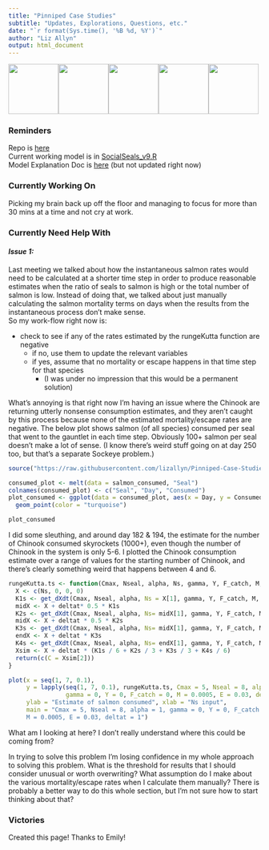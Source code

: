 ```yaml
---
title: "Pinniped Case Studies"
subtitle: "Updates, Explorations, Questions, etc."
date: "`r format(Sys.time(), '%B %d, %Y')`"
author: "Liz Allyn"
output: html_document
---
```

![](img/seal.png){width=100px}![](img/seal.png){width=100px}![](img/seal.png){width=100px}![](img/seal.png){width=100px}![](img/seal.png){width=100px}

### Reminders
Repo is [here](https://github.com/lizallyn/Pinniped-Case-Studies)   
Current working model is in [SocialSeals_v9.R](https://github.com/lizallyn/Pinniped-Case-Studies/blob/main/Models/SocialSeals_v9.R)  
Model Explanation Doc is [here](https://docs.google.com/document/d/1VYwdORJUO0BOJdU_s5iarZ0-YnNVYHJXVU9WCOc4RsY/edit#heading=h.wt3ajsmprmsq) (but not updated right now)

### Currently Working On
Picking my brain back up off the floor and managing to focus for more than 30 mins at a time and not cry at work.

### Currently Need Help With
#### *Issue 1:*

Last meeting we talked about how the instantaneous salmon rates would need to be calculated at a shorter time step in order to produce reasonable estimates when the ratio of seals to salmon is high or the total number of salmon is low. Instead of doing that, we talked about just manually calculating the salmon mortality terms on days when the results from the instantaneous process don't make sense.  
So my work-flow right now is:  

* check to see if any of the rates estimated by the rungeKutta function are negative
  + if no, use them to update the relevant variables
  + if yes, assume that no mortality or escape happens in that time step for that species
    + (I was under no impression that this would be a permanent solution)

What's annoying is that right now I'm having an issue where the Chinook are returning utterly nonsense consumption estimates, and they aren't caught by this process because none of the estimated mortality/escape rates are negative. 
The below plot shows salmon (of all species) consumed per seal that went to the gauntlet in each time step. Obviously 100+ salmon per seal doesn't make a lot of sense.
(I know there's weird stuff going on at day 250 too, but that's a separate Sockeye problem.)

```r
source("https://raw.githubusercontent.com/lizallyn/Pinniped-Case-Studies/main/Models/SocialSeals_v9.R")

consumed_plot <- melt(data = salmon_consumed, "Seal")
colnames(consumed_plot) <- c("Seal", "Day", "Consumed")
plot_consumed <- ggplot(data = consumed_plot, aes(x = Day, y = Consumed)) +
  geom_point(color = "turquoise")
```

```r
plot_consumed
```

I did some sleuthing, and around day 182 & 194, the estimate for the number of Chinook consumed skyrockets (1000+), even though the number of Chinook in the system is only 5-6. I plotted the Chinook consumption estimate over a range of values for the starting number of Chinook, and there's clearly something weird that happens between 4 and 6.

```r
rungeKutta.ts <- function(Cmax, Nseal, alpha, Ns, gamma, Y, F_catch, M, E, deltat = 1){
  X <- c(Ns, 0, 0, 0)
  K1s <- get_dXdt(Cmax, Nseal, alpha, Ns = X[1], gamma, Y, F_catch, M, E)
  midX <- X + deltat* 0.5 * K1s
  K2s <- get_dXdt(Cmax, Nseal, alpha, Ns= midX[1], gamma, Y, F_catch, M, E)
  midX <- X + deltat * 0.5 * K2s
  K3s <- get_dXdt(Cmax, Nseal, alpha, Ns= midX[1], gamma, Y, F_catch, M, E)
  endX <- X + deltat * K3s
  K4s <- get_dXdt(Cmax, Nseal, alpha, Ns= endX[1], gamma, Y, F_catch, M, E)
  Xsim <- X + deltat * (K1s / 6 + K2s / 3 + K3s / 3 + K4s / 6)
  return(c(C = Xsim[2]))
}
```

```r
plot(x = seq(1, 7, 0.1), 
     y = lapply(seq(1, 7, 0.1), rungeKutta.ts, Cmax = 5, Nseal = 8, alpha = 1, 
                gamma = 0, Y = 0, F_catch = 0, M = 0.0005, E = 0.03, deltat = 1), 
     ylab = "Estimate of salmon consumed", xlab = "Ns input", 
     main = "Cmax = 5, Nseal = 8, alpha = 1, gamma = 0, Y = 0, F_catch = 0, 
     M = 0.0005, E = 0.03, deltat = 1")
```

What am I looking at here? I don't really understand where this could be coming from?

In trying to solve this problem I'm losing confidence in my whole approach to solving this problem. What is the threshold for results that I should consider unusual or worth overwriting? What assumption do I make about the various mortality/escape rates when I calculate them manually? There is probably a better way to do this whole section, but I'm not sure how to start thinking about that?



### Victories
Created this page! Thanks to Emily!


